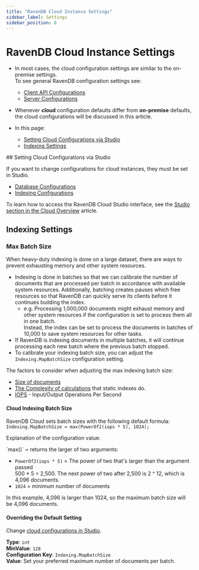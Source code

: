```yaml
---
title: "RavenDB Cloud Instance Settings"
sidebar_label: Settings
sidebar_position: 8
---
```



# RavenDB Cloud Instance Settings
<Admonition type="note" title="Note">

* In most cases, the cloud configuration settings are similar to the on-premise settings.  
  To see general RavenDB configuration settings see: 
   * [Client API Configurations](../client-api/configuration/conventions) 
   * [Server Configurations](../server/configuration/configuration-options) 

* Whenever **cloud** configuration defaults differ from **on-premise** defaults, 
  the cloud configurations will be discussed in this article.

* In this page:  
   * [Setting Cloud Configurations via Studio](../cloud/cloud-settings#setting-cloud-configurations-via-studio)
   * [Indexing Settings](../cloud/cloud-settings#indexing-settings)

</Admonition>
## Setting Cloud Configurations via Studio

If you want to change configurations for cloud instances, they must be set in Studio. 

* [Database Configurations](../studio/database/settings/database-settings)
* [Indexing Configurations](../studio/database/indexes/create-map-index#configuration)

To learn how to access the RavenDB Cloud Studio interface, see the [Studio section in the Cloud Overview](../cloud/cloud-overview#ravendb-studio---graphic-user-interface) article.



## Indexing Settings

### Max Batch Size

When heavy-duty indexing is done on a large dataset, there are ways to prevent exhausting memory and other system resources. 

* Indexing is done in batches so that we can calibrate the number of documents that are processed per batch
  in accordance with available system resources. 
  Additionally, batching creates pauses which free resources so that RavenDB can quickly serve its clients 
  before it continues building the index.
   * e.g. Processing 1,000,000 documents might exhaust memory and other system resources 
     if the configuration is set to process them all in one batch.  
     Instead, the index can be set to process the documents in batches of 10,000 to save system resources for other tasks. 
* If RavenDB is indexing documents in multiple batches, it will continue processing each new batch where the previous batch stopped.  
* To calibrate your indexing batch size, you can adjust the `Indexing.MapBatchSize` configuration setting.  

The factors to consider when adjusting the max indexing batch size:

* [Size of documents](https://ravendb.net/articles/dealing-with-large-documents-100-mb#:~:text=RavenDB%20can%20handle%20large%20documents,isn't%20a%20practical%20one.)
* [The Complexity of calculations](../studio/database/indexes/indexing-performance#common-indexing-issues) that static indexes do.
* [IOPS](../cloud/cloud-scaling#change-storage) - Input/Output Operations Per Second
#### Cloud Indexing Batch Size 

RavenDB Cloud sets batch sizes with the following default formula:  
  `Indexing.MapBatchSize = max(PowerOf2(iops * 5), 1024);`  

Explanation of the configuration value:

<Admonition type="note" title="In an instance with IOPS of 500" id="in-an-instance-with-iops-of-500" href="#in-an-instance-with-iops-of-500">
`max()` = returns the larger of two arguments:  

* `PowerOf2(iops * 5)` = The power of two that's larger than the argument passed  
  500 * 5 = 2,500. The next power of two after 2,500 is 2 ^ 12, which is 4,096 documents.  
* `1024` = minimum number of documents  

In this example, 4,096 is larger than 1024, so the maximum batch size will be 4,096 documents.
</Admonition>
#### Overriding the Default Setting

Change [cloud configurations in Studio](../studio/database/indexes/create-map-index#configuration).

**Type**: `int`  
**MinValue**: `128`  
**Configuration Key**: `Indexing.MapBatchSize`  
**Value**: Set your preferred maximum number of documents per batch.   



